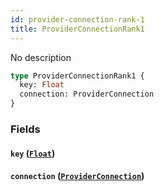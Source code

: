 ```yaml
---
id: provider-connection-rank-1
title: ProviderConnectionRank1
---
```


No description

```graphql
type ProviderConnectionRank1 {
  key: Float
  connection: ProviderConnection
}
```

### Fields

#### `key` ([`Float`](/v1/scalars/float))

#### `connection` ([`ProviderConnection`](/v1/objects/provider-connection))
